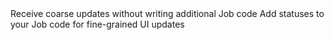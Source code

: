 <CardGroup cols={2}>
  <Card title="Automatic hooks" icon="wrench" href="/documentation/guides/react-hooks-automatic">
    Receive coarse updates without writing additional Job code
  </Card>
  <Card title="Statuses hooks" icon="wrench" href="/documentation/guides/react-hooks-statuses">
    Add statuses to your Job code for fine-grained UI updates
  </Card>
</CardGroup>
